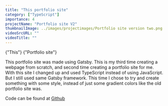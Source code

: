 ```yaml
---
title: "This portfolio site"
category: ["TypeScript"]
importance: 4 
projectName: "Portfolio site V2"
thumbnailImage: ../images/projectimages/Portfolio site version two.png
videoSrcURL: ""
videoTitle: ""
---
```


<AsciiText bClassStyling={true}>{"This"}</AsciiText>
<AsciiText bClassStyling={true}>{"Portfolio site"}</AsciiText>

This portfolio site was made using Gatsby. This is my third time creating a webpage from scratch, and second time creating a portfolio site for me.
With this site I changed up and used TypeScript instead of using JavaScript. But I still used same Gatsby framework. 
This time I chose to try and create something with some style, instead of just some gradient colors like the old portfolio site was.

Code can be found at [Github](https://github.com/DennisB97/DBPortfolio2)